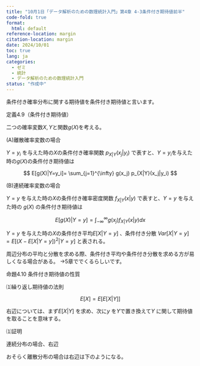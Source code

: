 ```yaml
---
title: "10月1日「データ解析のための数理統計入門」第4章 4-3条件付き期待値前半"
code-fold: true
format:
  html: default
reference-location: margin
citation-location: margin
date: 2024/10/01
toc: true
lang: ja
categories:
  - ゼミ
  - 統計
  - データ解析のための数理統計入門
status: "作成中"
---
```


条件付き確率分布に関する期待値を条件付き期待値と言います。

::: {.extra-space2}

:::


::: {.bold}
定義4.9（条件付き期待値）
:::



二つの確率変数$X,Y$と関数$g(X)$を考える。

(A)離散確率変数の場合

$Y=y_i$ を与えた時の$X$の条件付き確率関数 $p_{X|Y}(x_j|y_i)$ で表すと、$Y=y_i$を与えた時の$g(X)$の条件付き期待値は

$$
E[g(X)|Y=y_i]= \sum_{j=1}^{\infty} g(x_j) p_{X|Y}(x_j|y_i)
$$

::: {.extra-space3}

:::


(B)連続確率変数の場合

$Y=y$ を与えた時の$X$の条件付き確率密度関数 $f_{X|Y}(x|y)$ で表すと、$Y=y$ を与えた時の $g(X)$ の条件付き期待値は

$$
E[g(X)|Y=y]= \int_{-\infty}^{\infty} g(x_j) f_{X|Y}(x|y)dx
$$

::: {.extra-space3}

:::




$Y=y$ を与えた時の$X$の条件付き平均$E[X|Y=y]$ 、条件付き分散 $Var[X|Y=y]=E[(X-E[X|Y=y])^2|Y=y]$ と表される。

周辺分布の平均と分散を求める際、条件付き平均や条件付き分散を求める方が易しくなる場合がある。
→5章ででくるらしいです。


::: {.extra-space3}

:::

::: {.bold}
命題4.10 条件付き期待値の性質
:::


⑴繰り返し期待値の法則

$$
E[X]=E[E[X|Y]]
$$

右辺については、まず$E[X|Y]$ を求め、次に$y$ を$Y$で置き換えて$Y$ に関して期待値を取ることを意味する。

::: {.extra-space3}

:::


⑴証明

連続分布の場合、右辺

\begin{align}
E[E[X|Y]]&= \int_{-\infty}^{\infty} \{\int_{-\infty}^{\infty} x f_{X|Y}(x|y)dx\} f_Y(y)dy \\
&= \int_{-\infty}^{\infty}x \int_{-\infty}^{\infty}  f_{X|Y}(x|y)f_Y(y)dy dx \\
&= \int_{-\infty}^{\infty}x \int_{-\infty}^{\infty} \frac{f(x,y)}{f_Y(y)} f_Y(y)dy dx \\
&= \int_{-\infty}^{\infty}x \int_{-\infty}^{\infty} f(x,y)dydx \\
&= \int_{-\infty}^{\infty}x f_X(x) dx \\
&= E[X]
\end{align}

おそらく離散分布の場合は右辺は下のようになる。



\begin{align}
E[E[X|Y]]&= \sum_{i=1}^{\infty} \{\sum_{j=1}^{\infty} x_j p_{X|Y}(x_j|y_i)\} p_Y(y_i) \\
&= \sum_{j=1}^{\infty} x_j \sum_{i=1}^{\infty}  p_{X|Y}(x_j|y_i) p_Y(y_i) \\
&= \sum_{j=1}^{\infty} x_j \sum_{i=1}^{\infty}   \frac{p(x_j,y_i)}{p_Y(y_i)} p_Y(y_i) \\
&= \sum_{j=1}^{\infty} x_j p_X(x_j) \\
&= E[X]
\end{align}
